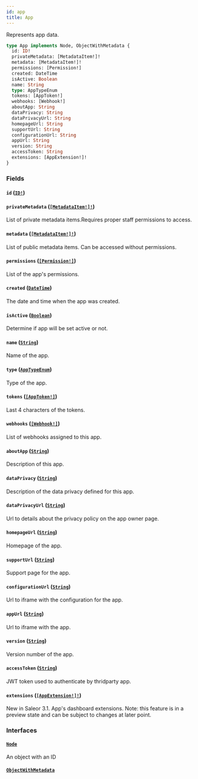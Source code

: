 ```yaml
---
id: app
title: App
---
```


Represents app data.

```graphql
type App implements Node, ObjectWithMetadata {
  id: ID!
  privateMetadata: [MetadataItem!]!
  metadata: [MetadataItem!]!
  permissions: [Permission!]
  created: DateTime
  isActive: Boolean
  name: String
  type: AppTypeEnum
  tokens: [AppToken!]
  webhooks: [Webhook!]
  aboutApp: String
  dataPrivacy: String
  dataPrivacyUrl: String
  homepageUrl: String
  supportUrl: String
  configurationUrl: String
  appUrl: String
  version: String
  accessToken: String
  extensions: [AppExtension!]!
}
```

### Fields

#### `id` ([`ID!`](../../../developer/api-reference/scalars/id))

#### `privateMetadata` ([`[MetadataItem!]!`](../../../developer/api-reference/objects/metadata-item))

List of private metadata items.Requires proper staff permissions to access.

#### `metadata` ([`[MetadataItem!]!`](../../../developer/api-reference/objects/metadata-item))

List of public metadata items. Can be accessed without permissions.

#### `permissions` ([`[Permission!]`](../../../developer/api-reference/objects/permission))

List of the app's permissions.

#### `created` ([`DateTime`](../../../developer/api-reference/scalars/date-time))

The date and time when the app was created.

#### `isActive` ([`Boolean`](../../../developer/api-reference/scalars/boolean))

Determine if app will be set active or not.

#### `name` ([`String`](../../../developer/api-reference/scalars/string))

Name of the app.

#### `type` ([`AppTypeEnum`](../../../developer/api-reference/enums/app-type-enum))

Type of the app.

#### `tokens` ([`[AppToken!]`](../../../developer/api-reference/objects/app-token))

Last 4 characters of the tokens.

#### `webhooks` ([`[Webhook!]`](../../../developer/api-reference/objects/webhook))

List of webhooks assigned to this app.

#### `aboutApp` ([`String`](../../../developer/api-reference/scalars/string))

Description of this app.

#### `dataPrivacy` ([`String`](../../../developer/api-reference/scalars/string))

Description of the data privacy defined for this app.

#### `dataPrivacyUrl` ([`String`](../../../developer/api-reference/scalars/string))

Url to details about the privacy policy on the app owner page.

#### `homepageUrl` ([`String`](../../../developer/api-reference/scalars/string))

Homepage of the app.

#### `supportUrl` ([`String`](../../../developer/api-reference/scalars/string))

Support page for the app.

#### `configurationUrl` ([`String`](../../../developer/api-reference/scalars/string))

Url to iframe with the configuration for the app.

#### `appUrl` ([`String`](../../../developer/api-reference/scalars/string))

Url to iframe with the app.

#### `version` ([`String`](../../../developer/api-reference/scalars/string))

Version number of the app.

#### `accessToken` ([`String`](../../../developer/api-reference/scalars/string))

JWT token used to authenticate by thridparty app.

#### `extensions` ([`[AppExtension!]!`](../../../developer/api-reference/objects/app-extension))

New in Saleor 3.1. App's dashboard extensions. Note: this feature is in a preview state and can be subject to changes at later point.

### Interfaces

#### [`Node`](../../../developer/api-reference/interfaces/node)

An object with an ID

#### [`ObjectWithMetadata`](../../../developer/api-reference/interfaces/object-with-metadata)
